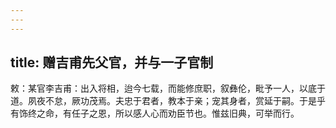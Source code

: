 ```yaml
---
---
---
```

title: 赠吉甫先父官，并与一子官制
---



敕：某官李吉甫：出入将相，迨今七载，而能修庶职，叙彝伦，毗予一人，以底于道。夙夜不怠，厥功茂焉。夫忠于君者，教本于亲；宠其身者，赏延于嗣。于是乎有饰终之命，有任子之恩，所以感人心而劝臣节也。惟兹旧典，可举而行。